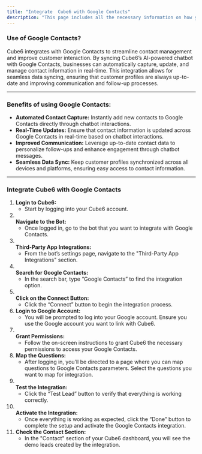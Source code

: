 ```yaml
---
title: "Integrate  Cube6 with Google Contacts"
description: "This page includes all the necessary information on how you can integrate the Google contacts with  Cube6 in details"
---
```


### **Use of Google Contacts?**

 Cube6 integrates with Google Contacts to streamline contact management and improve customer interaction. By syncing  Cube6’s AI-powered chatbot with Google Contacts, businesses can automatically capture, update, and manage contact information in real-time. This integration allows for seamless data syncing, ensuring that customer profiles are always up-to-date and improving communication and follow-up processes.

---

### **Benefits of using Google Contacts:**

- **Automated Contact Capture:** Instantly add new contacts to Google Contacts directly through chatbot interactions.
- **Real-Time Updates:** Ensure that contact information is updated across Google Contacts in real-time based on chatbot interactions.
- **Improved Communication:** Leverage up-to-date contact data to personalize follow-ups and enhance engagement through chatbot messages.
- **Seamless Data Sync:** Keep customer profiles synchronized across all devices and platforms, ensuring easy access to contact information.

---

### **Integrate  Cube6 with Google Contacts**

 1. **Login to  Cube6:**
    - Start by logging into your  Cube6 account.
 2. **\
    Navigate to the Bot:**
    - Once logged in, go to the bot that you want to integrate with Google Contacts.
 3. **\
    Third-Party App Integrations:**
    - From the bot’s settings page, navigate to the "Third-Party App Integrations" section.
 4. **\
    Search for Google Contacts:**
    - In the search bar, type “Google Contacts” to find the integration option.
 5. **\
    Click on the Connect Button:**
    - Click the “Connect” button to begin the integration process.
 6. **Login to Google Account:**
    - You will be prompted to log into your Google account. Ensure you use the Google account you want to link with  Cube6.
 7. **\
    Grant Permissions:**
    - Follow the on-screen instructions to grant  Cube6 the necessary permissions to access your Google Contacts.
 8. **Map the Questions:**
    - After logging in, you’ll be directed to a page where you can map questions to Google Contacts parameters. Select the questions you want to map for integration.
 9. **\
    Test the Integration:**
    - Click the “Test Lead” button to verify that everything is working correctly.
10. **\
    Activate the Integration:**
    - Once everything is working as expected, click the “Done” button to complete the setup and activate the Google Contacts integration.
11. **Check the Contact Section:**
    - In the "Contact" section of your  Cube6 dashboard, you will see the demo leads created by the integration.

 